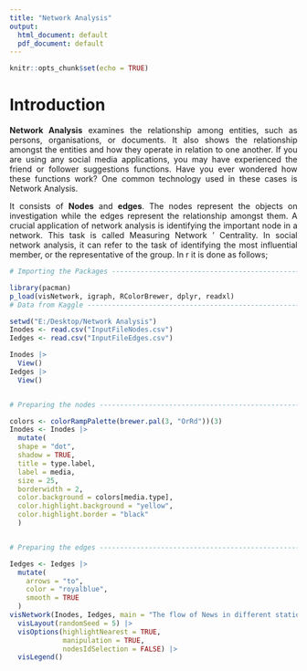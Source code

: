 ---
title: "Network Analysis"
output:
  html_document: default
  pdf_document: default
---
<style>
body {
text-align: justify}
</style>
```{r setup, include=FALSE}
knitr::opts_chunk$set(echo = TRUE)
```

# Introduction

**Network Analysis** examines the relationship among entities, such as persons, organisations, or documents.
It also shows the relationship amongst the entities and how they operate in relation to one another.
If you are using any social media applications, you may have experienced the friend or follower suggestions 
functions. Have you ever wondered how these functions work? One common technology used in these cases is Network Analysis.

It consists of **Nodes** and **edges**. The nodes represent the objects on investigation while the edges represent the relationship 
amongst them.
A crucial application of network analysis is identifying the important node in a network. This task is called Measuring Network '
Centrality. In social network analysis, it can refer to the task of identifying the most influential member, or the representative
 of the group. In r it is done as follows;
 
```{r}
# Importing the Packages --------------------------------------------------

library(pacman)
p_load(visNetwork, igraph, RColorBrewer, dplyr, readxl)
# Data from Kaggle --------------------------------------------------------

setwd("E:/Desktop/Network Analysis")
Inodes <- read.csv("InputFileNodes.csv")
Iedges <- read.csv("InputFileEdges.csv")

Inodes |> 
  View()
Iedges |> 
  View()


# Preparing the nodes -----------------------------------------------------

colors <- colorRampPalette(brewer.pal(3, "OrRd"))(3)
Inodes <- Inodes |> 
  mutate(
  shape = "dot",
  shadow = TRUE,
  title = type.label,
  label = media,
  size = 25,
  borderwidth = 2,
  color.background = colors[media.type],
  color.highlight.background = "yellow",
  color.highlight.border = "black"
  )


# Preparing the edges -----------------------------------------------------

Iedges <- Iedges |> 
  mutate(
    arrows = "to",
    color = "royalblue",
    smooth = TRUE
  )
visNetwork(Inodes, Iedges, main = "The flow of News in different stations") |> 
  visLayout(randomSeed = 5) |> 
  visOptions(highlightNearest = TRUE,
             manipulation = TRUE,
             nodesIdSelection = FALSE) |> 
  visLegend()
```
 
 
 